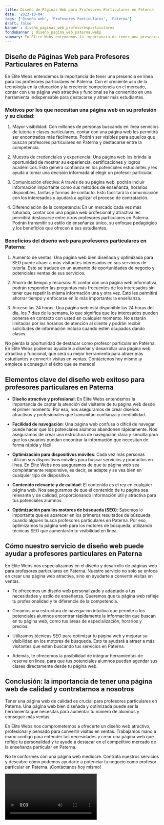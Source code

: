 ```yaml
---
title: Diseño de Páginas Web para Profesores Particulares en Paterna
date: '2023-10-04'
tags: ['Diseño web', 'Profesores Particulares', 'Paterna']
draft: false
banner : diseño_paginas_web_profesoresparticulares
fondoBanner : diseño_pagina_web_paterna.webp
summary: En Élite Webs entendemos la importancia de tener una presencia en línea para los profesores particulares en Paterna. Con el creciente uso de la tecnología en la educación y la creciente competencia en el mercado, contar con una página web atractiva y funcional se ha convertido en una herramienta indispensable para destacarse y atraer más estudiantes.
---
```


## Diseño de Páginas Web para Profesores Particulares en Paterna

En Élite Webs entendemos la importancia de tener una presencia en línea para los profesores particulares en Paterna. Con el creciente uso de la tecnología en la educación y la creciente competencia en el mercado, contar con una página web atractiva y funcional se ha convertido en una herramienta indispensable para destacarse y atraer más estudiantes.

### Motivos por los que necesitan una página web en su profesión y su ciudad:

1. Mayor visibilidad: Con millones de personas buscando en línea servicios de tutoría y clases particulares, contar con una página web les permitirá ser encontrados más fácilmente. Podrán ser visibles para aquellos que buscan profesores particulares en Paterna y destacarse entre la competencia.

2. Muestra de credenciales y experiencia: Una página web les brinda la oportunidad de mostrar su experiencia, certificaciones y logros académicos. Esto genera confianza en los potenciales estudiantes y les ayuda a tomar una decisión informada al elegir un profesor particular.

3. Comunicación efectiva: A través de su página web, podrán incluir información importante como sus métodos de enseñanza, horarios disponibles, tarifas y formas de contacto. Esto facilitará la comunicación con los interesados y ayudará a agilizar el proceso de contratación.

4. Diferenciación de la competencia: En un mercado cada vez más saturado, contar con una página web profesional y atractiva les permitirá destacarse entre otros profesores particulares en Paterna. Podrán transmitir su estilo de enseñanza único, su enfoque pedagógico y los beneficios que ofrecen a sus estudiantes.

### Beneficios del diseño web para profesores particulares en Paterna:

1. Aumento de ventas: Una página web bien diseñada y optimizada para SEO puede atraer a más visitantes interesados en sus servicios de tutoría. Esto se traduce en un aumento de oportunidades de negocio y potenciales ventas de sus servicios.

2. Ahorro de tiempo y recursos: Al contar con una página web informativa, podrán responder las preguntas más frecuentes de los interesados sin tener que repetir la misma información una y otra vez. Esto les permitirá ahorrar tiempo y enfocarse en lo más importante: la enseñanza.

3. Acceso las 24 horas: Una página web está disponible las 24 horas del día, los 7 días de la semana, lo que significa que los interesados pueden ponerse en contacto con usted en cualquier momento. No estarán limitados por los horarios de atención al cliente y podrán recibir solicitudes de información incluso cuando estén ocupados dando clases.

No pierda la oportunidad de destacar como profesor particular en Paterna. En Élite Webs podemos ayudarle a diseñar y desarrollar una página web atractiva y funcional, que será su mejor herramienta para atraer más estudiantes y convertir visitas en ventas. Contáctenos hoy mismo ¡y empiece a conseguir el éxito que se merece!

<GifSeo />

<Cta />

## Elementos clave del diseño web exitoso para profesores particulares en Paterna

- **Diseño atractivo y profesional**: En Élite Webs entendemos la importancia de captar la atención del visitante de tu página web desde el primer momento. Por eso, nos aseguramos de crear diseños atractivos y profesionales que transmitan confianza y credibilidad.

- **Facilidad de navegación**: Una página web confusa o difícil de navegar puede hacer que los potenciales alumnos abandonen rápidamente. Nos aseguramos de crear una estructura de navegación clara y sencilla para que los usuarios puedan encontrar la información que necesitan de forma rápida y fácil.

- **Optimización para dispositivos móviles**: Cada vez más personas utilizan sus dispositivos móviles para buscar servicios y productos en línea. En Élite Webs nos aseguramos de que tu página web sea completamente responsive, es decir, se adapte y se vea bien en cualquier tipo de dispositivo.

- **Contenido relevante y de calidad**: El contenido es el rey en cualquier página web. Nos aseguramos de que el contenido de tu página sea relevante y de calidad, proporcionando información útil y atractiva para tus potenciales alumnos.

- **Optimización para los motores de búsqueda (SEO)**: Sabemos lo importante que es aparecer en los primeros resultados de búsqueda cuando alguien busca profesores particulares en Paterna. Por eso, optimizamos tu página web para los motores de búsqueda, utilizando técnicas SEO que aumentarán tu visibilidad en línea.

## Cómo nuestro servicio de diseño web puede ayudar a profesores particulares en Paterna

En Élite Webs nos especializamos en el diseño y desarrollo de páginas web para profesores particulares en Paterna. Nuestro servicio no solo se enfoca en crear una página web atractiva, sino en ayudarte a convertir visitas en ventas.

- Te ofrecemos un diseño web personalizado y adaptado a tus necesidades y estilo de enseñanza. Queremos que tu página web refleje tu profesionalidad y te diferencie de la competencia.

- Creamos una estructura de navegación intuitiva que permite a los potenciales alumnos encontrar rápidamente la información que buscan en tu página web, como tus áreas de especialización, horarios y precios.

- Utilizamos técnicas SEO para optimizar tu página web y mejorar su visibilidad en los motores de búsqueda. Esto te ayudará a atraer a más visitantes que estén buscando tus servicios en Paterna.

- Además, te ofrecemos la posibilidad de integrar herramientas de reserva en línea, para que tus potenciales alumnos puedan agendar sus clases directamente desde tu página web.

## Conclusión: la importancia de tener una página web de calidad y contratarnos a nosotros

Tener una página web de calidad es crucial para profesores particulares en Paterna. Una página web bien diseñada y optimizada puede ser la herramienta que necesitas para aumentar tu número de alumnos y conseguir más ventas.

En Élite Webs nos comprometemos a ofrecerte un diseño web atractivo, profesional y pensado para convertir visitas en ventas. Trabajamos mano a mano contigo para entender tus necesidades y crear una página web que refleje tu personalidad y te ayude a destacar en el competitivo mercado de la enseñanza particular en Paterna.

No te conformes con una página web mediocre. Contrata nuestros servicios y descubre cómo podemos ayudarte a potenciar tu negocio como profesor particular en Paterna. ¡Contáctanos hoy mismo!

<Video />

<CtaBot job='Profesores Particulares' city='Paterna'/>

<Gmaps query='Paterna+españa+maps' />